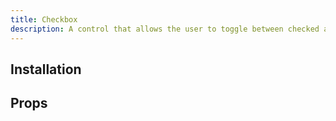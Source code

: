 ```yaml
---
title: Checkbox
description: A control that allows the user to toggle between checked and not checked.
---
```


<ComponentPreview name="radix-checkbox-demo" />

## Installation

<ComponentInstallation name="radix-checkbox" />

## Props

<div className="flex flex-row gap-x-3">
  <ExternalLink
    href="https://www.radix-ui.com/primitives/docs/components/checkbox"
    text="Docs"
  />
  <ExternalLink
    href="https://www.radix-ui.com/primitives/docs/components/checkbox#api-reference"
    text="API Reference"
  />
</div>
